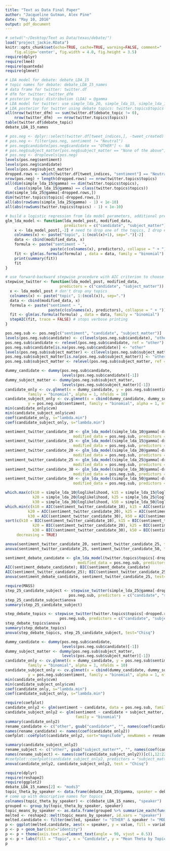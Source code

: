 ```yaml
---
title: "Text as Data Final Paper"
author: "Jacqueline Gutman, Alex Pine"
date: "May 10, 2016"
output: pdf_document
---
```


```r
# setwd("~/Desktop/Text as Data/texas/debate/")
load("project_jackie.RData")
knitr::opts_chunk$set(echo=TRUE, cache=TRUE, warning=FALSE, comment="   ",
    fig.align='center', fig.width = 4.0, fig.height = 3.5)
require(dplyr)
require(lme4)
require(quanteda)
require(glmnet)
```

```r
# LDA model for debate: debate_LDA_15
# topic names for debate: debate_LDA_15_names
# data frame for twitter: twitter.df
# dfm for twitter: twitter_dfm
# posterior topic distribution (LDA) = @gamma
# LDA model for twitter: use simple_lda_20, simple_lda_15, simple_lda_10
# LDA posterior for twitter using debate topics: twitter.topics$topics
all(nrow(twitter_dfm) == sum(twitter.df$debate_topic != 0),
    nrow(twitter_dfm)  == nrow(twitter.topics$topics))
table(twitter.df$debate_topic)
debate_LDA_15_names
```

```r
# pos.neg <- dplyr::select(twitter.df[tweet_indices,], -tweet_created)
# pos.neg <- filter(pos.neg, sentiment != "Neutral")
# pos.neg$candidate[pos.neg$candidate == "OTHER"] <- NA
# pos.neg$subject_matter[pos.neg$subject_matter == "None of the above"] <- NA
# pos.neg <- droplevels(pos.neg)
levels(pos.neg$sentiment)
levels(pos.neg$candidate)
levels(pos.neg$subject_matter)
dropped.rows <- which(twitter.df[tweet_indices, "sentiment"] == "Neutral")
nrow(pos.neg) + length(dropped.rows) == nrow(twitter.topics$topics)
all(dim(simple_lda_15@gamma) == dim(twitter.topics$topics), 
    class(simple_lda_15@gamma) == class(twitter.topics$topics))
dim(simple_lda_25@gamma[-dropped.rows,])
dim(twitter.topics$topics[-dropped.rows,])
all(abs(rowSums(simple_lda_25@gamma) - 1) < 1e-10) 
all(abs(rowSums(twitter.topics$topics) - 1) < 1e-10) 
```

```r
# build a logistic regression from lda model parameters, additional predictors as parameter
glm_lda_model <- function(lda_model_post, modified_data, 
                          predictors = c("candidate", "subject_matter")) {
    x <- lda_model_post[,-2] # need to drop one of the topics, I drop #2
    colnames(x) <- paste("topic", 1:(ncol(x)+1), sep=".")[-2]
    data <- cbind(modified_data, x)
    formula <- paste("sentiment ~ ", 
                    paste(c(colnames(x), predictors), collapse = " + "))
    fit <- glm(as.formula(formula) , data = data, family = "binomial")
    print(summary(fit))
    fit
} 

# use forward-backward stepwise procedure with AIC criterion to choose best model from full model
stepwise_twitter <- function(lda_model_post, modified_data, 
                        predictors = c("candidate", "subject_matter")) {
  x <- lda_model_post # don't drop any topics
  colnames(x) <- paste("topic", 1:(ncol(x)), sep=".")
  data <- cbind(modified_data, x)
  formula <- paste("sentiment ~ ", 
                   paste(c(colnames(x), predictors), collapse = " + "))
  fit <- glm(as.formula(formula) , data = data, family = "binomial")
  stepAIC(fit, trace = FALSE) # stops verbose printing
}
```

```r
pos.neg.sub <- pos.neg[c("sentiment", "candidate", "subject_matter")]
levels(pos.neg.sub$candidate) <- c(levels(pos.neg.sub$candidate), "other")
pos.neg.sub$candidate <- relevel(pos.neg.sub$candidate, ref = "other")
pos.neg.sub$candidate[is.na(pos.neg.sub$candidate)] <- "other"
levels(pos.neg.sub$subject_matter) <- c(levels(pos.neg.sub$subject_matter), "other")
pos.neg.sub$subject_matter[is.na(pos.neg.sub$subject_matter)] <- "other"
pos.neg.sub$subject_matter <- relevel(pos.neg.sub$subject_matter, ref = "other")

dummy_candidate <- dummy(pos.neg.sub$candidate, 
                         levels(pos.neg.sub$candidate)[-1])
dummy_subject_matter <- dummy(pos.neg.sub$subject_matter, 
                         levels(pos.neg.sub$subject_matter)[-1])
candidate_only <- cv.glmnet(x = dummy_candidate, y = pos.neg.sub$sentiment, 
          family = "binomial", alpha = 1, nfolds = 10)
candidate_subject_only <- cv.glmnet(x = cbind(dummy_candidate, dummy_subject_matter), 
          y = pos.neg.sub$sentiment, family = "binomial", alpha = 1, nfolds = 10)
min(candidate_only$cvm)
min(candidate_subject_only$cvm)
coef(candidate_only, s="lambda.min")
coef(candidate_subject_only, s="lambda.min")

```

```r
sentiment_twitter_candidate_10 <- glm_lda_model(simple_lda_10@gamma[-dropped.rows,] ,
                              modified_data = pos.neg.sub, predictors = "candidate")
sentiment_twitter_candidate_15 <- glm_lda_model(simple_lda_15@gamma[-dropped.rows,] ,
                              modified_data = pos.neg.sub, predictors = "candidate")
sentiment_twitter_candidate_20 <- glm_lda_model(simple_lda_20@gamma[-dropped.rows,] ,
                              modified_data = pos.neg.sub, predictors = "candidate")
sentiment_twitter_candidate_25 <- glm_lda_model(simple_lda_25@gamma[-dropped.rows,] ,
                              modified_data = pos.neg.sub, predictors = "candidate")
sentiment_twitter_candidate_30 <- glm_lda_model(simple_lda_30@gamma[-dropped.rows,] ,
                              modified_data = pos.neg.sub, predictors = "candidate")
sentiment_twitter_candidate_50 <- glm_lda_model(simple_lda_50@gamma[-dropped.rows,] ,
                              modified_data = pos.neg.sub, predictors = "candidate")
```

```r
which.max(c(k10 = simple_lda_10@loglikelihood, k15 = simple_lda_15@loglikelihood, 
            k20 = simple_lda_20@loglikelihood, k25 = simple_lda_25@loglikelihood, 
            k30 = simple_lda_30@loglikelihood, k50 = simple_lda_50@loglikelihood))
which.min(c(k10 = AIC(sentiment_twitter_candidate_10), k15 = AIC(sentiment_twitter_candidate_15),
          k20 = AIC(sentiment_twitter_candidate_20), k25 = AIC(sentiment_twitter_candidate_25),
          k30 = AIC(sentiment_twitter_candidate_30), k50 = AIC(sentiment_twitter_candidate_50)))
sort(c(k10 = BIC(sentiment_twitter_candidate_10), k15 = BIC(sentiment_twitter_candidate_15),
            k20 = BIC(sentiment_twitter_candidate_20), k25 = BIC(sentiment_twitter_candidate_25),
            k30 = BIC(sentiment_twitter_candidate_30), k50 = BIC(sentiment_twitter_candidate_50)),
     decreasing = TRUE)

anova(sentiment_twitter_candidate_20, sentiment_twitter_candidate_25, test="Chisq")
anova(sentiment_twitter_candidate_25, sentiment_twitter_candidate_50, test="Chisq")
```

```r
sentiment_debate_candidate <- glm_lda_model(twitter.topics$topics[-dropped.rows,] ,
                                modified_data = pos.neg.sub, predictors = "candidate")
AIC(sentiment_debate_candidate); BIC(sentiment_debate_candidate)
AIC(sentiment_twitter_candidate_25); BIC(sentiment_twitter_candidate_25)
anova(sentiment_debate_candidate, sentiment_twitter_candidate_25, test="Chisq")
```

```r
require(MASS)
step_25_candidate_subject <- stepwise_twitter(simple_lda_25@gamma[-dropped.rows,], 
                            pos.neg.sub, predictors = c("candidate", "subject_matter"))
step_25_candidate_subject$anova
summary(step_25_candidate_subject)

step_debate_topics <- stepwise_twitter(twitter.topics$topics[-dropped.rows,],  
                        pos.neg.sub, predictors = c("candidate", "subject_matter"))
step_debate_topics$anova
summary(step_debate_topics)
anova(step_debate_topics, step_25_candidate_subject, test="Chisq")
```

```r
dummy_candidate <- dummy(pos.neg.sub$candidate, 
                         levels(pos.neg.sub$candidate)[-1])
dummy_subject_matter <- dummy(pos.neg.sub$subject_matter, 
                         levels(pos.neg.sub$subject_matter)[-1])
candidate_only <- cv.glmnet(x = dummy_candidate, y = pos.neg.sub$sentiment, 
          family = "binomial", alpha = 1, nfolds = 10)
candidate_subject_only <- cv.glmnet(x = cbind(dummy_candidate, dummy_subject_matter), 
          y = pos.neg.sub$sentiment, family = "binomial", alpha = 1, nfolds = 10)
min(candidate_only$cvm)
min(candidate_subject_only$cvm)
coef(candidate_only, s="lambda.min")
coef(candidate_subject_only, s="lambda.min")
```

```r
require(coefplot)
candidate_only2 <- glm(sentiment ~ candidate, data = pos.neg.sub, family = "binomial")
candidate_subject_only2 <- glm(sentiment ~ candidate + subject_matter, data = pos.neg.sub, 
                               family = "binomial")
summary(candidate_only2)
rename_candidate <- c("other", gsub("candidate*", "", names(coef(candidate_only2))[2:11]))
names(rename_candidate) <- names(coef(candidate_only2))
coefplot::coefplot(candidate_only2, sort="magnitude", newNames = rename_candidate)

summary(candidate_subject_only2)
rename_subject <- c("other", gsub("subject_matter*", "", names(coef(candidate_subject_only2))[12:22]))
names(rename_subject) <- names(coef(candidate_subject_only2))[c(1,12:22)]
#coefplot::coefplot(candidate_subject_only2, predictors = "subject_matter", sort="magnitude", newNames = rename_subject)
anova(candidate_only2, candidate_subject_only2, test = "Chisq")
```


```r
require(dplyr)
require(reshape2)
require(ggplot2)
debate_LDA_15_names[2] <- "mods3"
topic_theta_by_speaker <- data.frame(debate_LDA_15@gamma, speaker = debate_corpus$documents$speaker)
# come up with descriptive names for topics
colnames(topic_theta_by_speaker) <- c(debate_LDA_15_names, "speaker")
grouped <- group_by(topic_theta_by_speaker, speaker)
topic_means_by_speaker <- as.data.frame(grouped %>% summarize_each(funs(mean)))
melted <- reshape2::melt(topic_means_by_speaker, id.vars = "speaker")
melted.candidate <- filter(melted, speaker != "OTHER" & speaker != "MODERATOR")
p <- ggplot(melted.candidate, aes(x = speaker, y = value, fill = variable)) 
p <- p + geom_bar(stat="identity") 
p <- p + theme(axis.text.x=element_text(angle = 90, vjust = 0.5))
p <- p + labs(fill = "Topic", x = "Candidate", y = "Mean Theta by Topic")
p
```